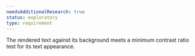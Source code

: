 ```yaml
---
needsAdditionalResearch: true
status: exploratory
type: requirement
---
```


The rendered text against its background meets a minimum <a>contrast ratio test</a> for its text appearance.
